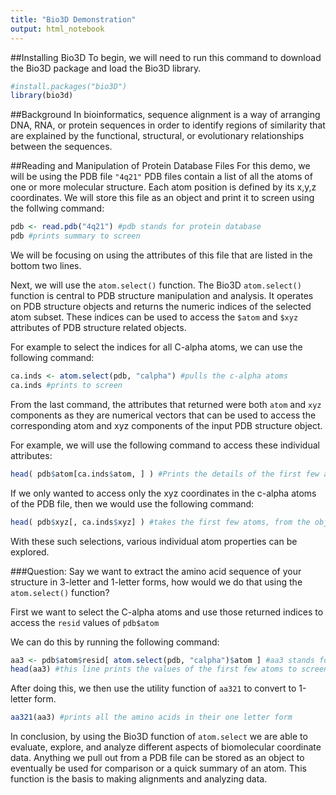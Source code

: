 ```yaml
---
title: "Bio3D Demonstration"
output: html_notebook
---
```

##Installing Bio3D
To begin, we will need to run this command to download the Bio3D package and load the Bio3D library.
```r
#install.packages("bio3D") 
library(bio3d)
```

##Background
In bioinformatics, sequence alignment is a way of arranging DNA, RNA, or protein sequences in order to identify regions of similarity that are explained by the functional, structural, or evolutionary relationships between the sequences.

##Reading and Manipulation of Protein Database Files
For this demo, we will be using the PDB file `"4q21"` PDB files contain a list of all the atoms of one or more molecular structure. Each atom position is defined by its x,y,z coordinates. We will store this file as an object and print it to screen using the follwing command:
```r
pdb <- read.pdb("4q21") #pdb stands for protein database
pdb #prints summary to screen
```
We will be focusing on using the attributes of this file that are listed in the bottom two lines.

Next, we will use the `atom.select()` function. The Bio3D `atom.select()` function is central to PDB structure manipulation and analysis. It operates on PDB structure objects and returns the numeric indices of the selected atom subset. These indices can be used to access the `$atom` and `$xyz` attributes of PDB structure related objects.

For example to select the indices for all C-alpha atoms, we can use the following command:

```r
ca.inds <- atom.select(pdb, "calpha") #pulls the c-alpha atoms 
ca.inds #prints to screen
```

From the last command, the attributes that returned were both `atom` and `xyz` components as they are numerical vectors that can be used to access the corresponding atom and xyz components of the input PDB structure object.

For example, we will use the following command to access these individual attributes:
```r
head( pdb$atom[ca.inds$atom, ] ) #Prints the details of the first few atoms
```
If we only wanted to access only the xyz coordinates in the c-alpha atoms of the PDB file, then we would use the following command:
```r
head( pdb$xyz[, ca.inds$xyz] ) #takes the first few atoms, from the object we made pdb, this command is pulling the xyz values from only the c-alpha atoms
```

With these such selections, various individual atom properties can be explored. 

###Question:
Say we want to extract the amino acid sequence of your structure in 3-letter and 1-letter forms, how would we do that using the `atom.select()` function?

First we want to select the C-alpha atoms and use those returned indices to access the `resid` values of `pdb$atom`

We can do this by running the following command:
```r
aa3 <- pdb$atom$resid[ atom.select(pdb, "calpha")$atom ] #aa3 stands for amino acid 3-letter. This line is taking the atom indices and only showing values from the "resid" column. 
head(aa3) #this line prints the values of the first few atoms to screen
```
After doing this, we then use the utility function of `aa321` to convert to 1-letter form.
```r
aa321(aa3) #prints all the amino acids in their one letter form 
```

In conclusion, by using the Bio3D function of `atom.select` we are able to evaluate, explore, and analyze different aspects of biomolecular coordinate data. Anything we pull out from a PDB file can be stored as an object to eventually be used for comparison or a quick summary of an atom. This function is the basis to making alignments and analyzing data. 

